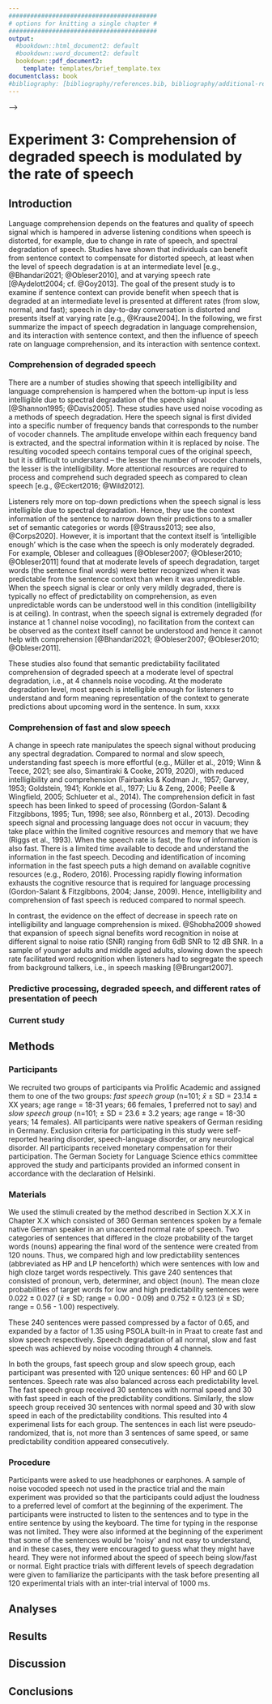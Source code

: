```yaml
---
#########################################
# options for knitting a single chapter #
#########################################
output:
  #bookdown::html_document2: default
  #bookdown::word_document2: default
  bookdown::pdf_document2:
    template: templates/brief_template.tex
documentclass: book
#bibliography: [bibliography/references.bib, bibliography/additional-references.bib]
---
```


<!-- ```{block type='savequote', include=knitr::opts_knit$get('rmarkdown.pandoc.to') == 'latex', quote_author='(ref:goethe-quote)'} -->
<!-- Alles Gescheite ist schon gedacht worden.\ -->
<!-- Man muss nur versuchen, es noch einmal zu denken. -->

<!-- All intelligent thoughts have already been thought;\ -->
<!-- what is necessary is only to try to think them again. -->

<!-- <!-- ending a line with a lonely backslash inserts a linebreak --> -->
<!-- ``` -->
<!-- (ref:goethe-quote) --- Johann Wolfgang von Goethe [@von_goethe_wilhelm_1829] -->

# Experiment 3: Comprehension of degraded speech is modulated by the rate of speech

\minitoc

## Introduction

Language comprehension depends on the features and quality of speech signal
which is hampered in adverse listening conditions when speech is distorted, for example, due to change in rate of speech, and spectral degradation of speech.
Studies have shown that individuals can benefit from sentence context to compensate for distorted speech, at least when the level of speech degradation is at an intermediate level [e.g., @Bhandari2021; @Obleser2010], and at varying speech rate [@Aydelott2004; cf. @Goy2013].
The goal of the present study is to examine if sentence context can provide benefit when speech that is degraded at an intermediate level is presented at different rates (from slow, normal, and fast); speech in day-to-day conversation is distorted and presents itself at varying rate [e.g., @Krause2004].
In the following, we first summarize the impact of speech degradation in language comprehension, and its interaction with sentence context, and then the influence of speech rate on language comprehension, and its interaction with sentence context.

### Comprehension of degraded speech 

There are a number of studies showing that speech intelligibility and language comprehension is hampered when the bottom-up input is less intelligible due to spectral degradation of the speech signal [@Shannon1995; @Davis2005].
These studies have used noise vocoding as a methods of speech degradation. Here the speech signal is first divided into a specific number of frequency bands that corresponds to the number of vocoder channels.
The amplitude envelope within each frequency band is extracted, and the spectral information within it is replaced by noise.
The resulting vocoded speech contains temporal cues of the original speech, but it is difficult to understand – the lesser the number of vocoder channels, the lesser is the intelligibility.
More attentional resources are required to process and comprehend such degraded speech as compared to clean speech [e.g., @Eckert2016; @Wild2012].

Listeners rely more on top-down predictions when the speech signal is less intelligible due to spectral degradation.
Hence, they use the context information of the sentence to narrow down their predictions to a smaller set of semantic categories or words [@Strauss2013; see also, @Corps2020].
However, it is important that the context itself is ‘intelligible enough’ which is the case when the speech is only moderately degraded.
For example, Obleser and colleagues [@Obleser2007; @Obleser2010; @Obleser2011] found that at moderate levels of speech degradation, target words (the sentence final words) were better recognized when it was predictable from the sentence context than when it was unpredictable.
When the speech signal is clear or only very mildly degraded, there is typically no effect of predictability on comprehension, as even unpredictable words can be understood well in this condition (intelligibility is at ceiling).
In contrast, when the speech signal is extremely degraded (for instance at 1 channel noise vocoding), no facilitation from the context can be observed as the context itself cannot be understood and hence it cannot help with comprehension [@Bhandari2021; @Obleser2007; @Obleser2010; @Obleser2011].

These studies also found that semantic predictability facilitated comprehension of degraded speech at a moderate level of spectral degradation, i.e., at 4 channels noise vocoding.
At the moderate degradation level, most speech is intelligible enough for listeners to understand and form meaning representation of the context to generate predictions about upcoming word in the sentence.
In sum, xxxx

### Comprehension of fast and slow speech

A change in speech rate manipulates the speech signal without producing any spectral degradation.
Compared to normal and slow speech, understanding fast speech is more effortful (e.g., Müller et al., 2019; Winn & Teece, 2021; see also, Simantiraki & Cooke, 2019, 2020), with reduced intelligibility and comprehension (Fairbanks & Kodman Jr., 1957; Garvey, 1953; Goldstein, 1941; Konkle et al., 1977; Liu & Zeng, 2006; Peelle & Wingfield, 2005; Schlueter et al., 2014).
The comprehension deficit in fast speech has been linked to speed of processing (Gordon-Salant & Fitzgibbons, 1995; Tun, 1998; see also, Rönnberg et al., 2013).
Decoding speech signal and processing language does not occur in vacuum; they take place within the limited cognitive resources and memory that we have (Riggs et al., 1993).
When the speech rate is fast, the flow of information is also fast. There is a limited time available to decode and understand the information in the fast speech.
Decoding and identification of incoming information in the fast speech puts a high demand on available cognitive resources (e.g., Rodero, 2016).
Processing rapidly flowing information exhausts the cognitive resource that is required for language processing (Gordon-Salant & Fitzgibbons, 2004; Janse, 2009).
Hence, intelligibility and comprehension of fast speech is reduced compared to normal speech.

In contrast, the evidence on the effect of decrease in speech rate on intelligibility and language comprehension is mixed.
@Shobha2009 showed that expansion of speech signal benefits word recognition in noise at different signal to noise ratio (SNR) ranging from 6dB SNR to 12 dB SNR.
In a sample of younger adults and middle aged adults, slowing down the speech rate facilitated word recognition when listeners had to segregate the speech from background talkers, i.e., in speech masking [@Brungart2007].
<!-- However, when noise masking is presented, reduced speech rate did not help in understanding speech. -->

### Predictive processing, degraded speech, and different rates of presentation of peech

### Current study 

## Methods

### Participants

We recruited two groups of participants via Prolific Academic and assigned them to one of the two groups:
*fast speech group* (n=101; $\bar{x}$  $\pm$ SD = 23.14 $\pm$ XX years; age range = 18-31 years; 66 females, 1 preferred not to say) and *slow speech group* (n=101; $\pm$ SD = 23.6 $\pm$ 3.2 years; age range = 18-30 years; 14 females).
All participants were native speakers of German residing in Germany.
Exclusion criteria for participating in this study were self-reported hearing disorder, speech-language disorder, or any neurological disorder.
All participants received monetary compensation for their participation.
The German Society for Language Science ethics committee approved the study and participants provided an informed consent in accordance with the declaration of Helsinki.

### Materials

We used the stimuli created by the method described in Section X.X.X in Chapter X.X which consisted of 360 German sentences spoken by a female native German speaker in an unaccented normal rate of speech.
Two categories of sentences that differed in the cloze probability of the target words (nouns) appearing the final word of the sentence were created from 120 nouns.
Thus, we compared high and low predictability sentences (abbreviated as HP and LP henceforth) which were sentences with low and high cloze target words respectively.
This gave 240 sentences that consisted of pronoun, verb, determiner, and object (noun).
The mean cloze probabilities of target words for low and high predictability sentences were 0.022 $\pm$ 0.027 ($\bar{x}$  $\pm$ SD; range = 0.00 - 0.09) and 0.752 $\pm$ 0.123 ($\bar{x}$  $\pm$ SD; range = 0.56 - 1.00) respectively.

These 240 sentences were passed compressed by a factor of 0.65, and expanded by a factor of 1.35 using PSOLA built-in in Praat to create fast and slow speech respectively.
Speech degradation of all normal, slow and fast speech was achieved by noise vocoding through 4 channels.

In both the groups, fast speech group and slow speech group, each participant was presented with 120 unique sentences: 60 HP and 60 LP sentences.
Speech rate was also balanced across each predictability level.
The fast speech group received 30 sentences with normal speed and 30 with fast speed in each of the predictability conditions.
Similarly, the slow speech group received 30 sentences with normal speed and 30 with slow speed in each of the predictability conditions.
This resulted into 4 experimenal lists for each group.
The sentences in each list were pseudo-randomized, that is, not more than 3 sentences of same speed, or same predictability condition appeared consecutively.

### Procedure

Participants were asked to use headphones or earphones.
A sample of noise vocoded speech not used in the practice trial and the main experiment was provided so that the participants could adjust the loudness to a preferred level of comfort at the beginning of the experiment.
The participants were instructed to listen to the sentences and to type in the entire sentence by using the keyboard.
The time for typing in the response was not limited.
They were also informed at the beginning of the experiment that some of the sentences would be ‘noisy’ and not easy to understand, and in these cases, they were encouraged to guess what they might have heard.
They were not informed about the speed of speech being slow/fast or normal.
Eight practice trials with different levels of speech degradation were given to familiarize the participants with the task before presenting all 120 experimental trials with an inter-trial interval of 1000 ms.

## Analyses

## Results

## Discussion

## Conclusions
